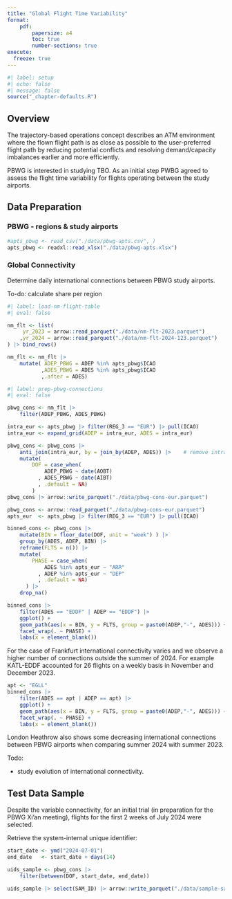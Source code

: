 ```yaml
---
title: "Global Flight Time Variability"
format: 
    pdf:
        papersize: a4
        toc: true
        number-sections: true
execute: 
  freeze: true
---
```


```r
#| label: setup
#| echo: false
#| message: false
source("_chapter-defaults.R")
```


## Overview

The trajectory-based operations concept describes an ATM environment where the flown flight path is as close as possible to the user-preferred flight path by reducing potential conflicts and resolving demand/capacity imbalances earlier and more efficiently.

PBWG is interested in studying TBO. 
As an initial step PWBG agreed to assess the flight time variability for flights operating between the study airports.

## Data Preparation

### PBWG - regions & study airports

```r
#apts_pbwg <- read_csv("./data/pbwg-apts.csv", )
apts_pbwg <- readxl::read_xlsx("./data/pbwg-apts.xlsx")
```


### Global Connectivity

Determine daily international connections between PBWG study airports.

To-do: calculate share per region

```r
#| label: load-nm-flight-table
#| eval: false

nm_flt <- list(
     yr_2023 = arrow::read_parquet("./data/nm-flt-2023.parquet")
    ,yr_2024 = arrow::read_parquet("./data/nm-flt-2024-123.parquet")
) |> bind_rows()

nm_flt <- nm_flt |> 
    mutate( ADEP_PBWG = ADEP %in% apts_pbwg$ICAO
           ,ADES_PBWG = ADES %in% apts_pbwg$ICAO
           ,.after = ADES)
```

```r
#| label: prep-pbwg-connections
#| eval: false

pbwg_cons <- nm_flt |> 
    filter(ADEP_PBWG, ADES_PBWG)

intra_eur <- apts_pbwg |> filter(REG_3 == "EUR") |> pull(ICAO)
intra_eur <- expand_grid(ADEP = intra_eur, ADES = intra_eur)

pbwg_cons <- pbwg_cons |> 
    anti_join(intra_eur, by = join_by(ADEP, ADES)) |>    # remove intra-EUR
    mutate(
        DOF = case_when(
            ADEP_PBWG ~ date(AOBT)
          , ADES_PBWG ~ date(AIBT)
          , .default = NA)
        )
pbwg_cons |> arrow::write_parquet("./data/pbwg-cons-eur.parquet")
```

```r
pbwg_cons <- arrow::read_parquet("./data/pbwg-cons-eur.parquet")
apts_eur  <- apts_pbwg |> filter(REG_3 == "EUR") |> pull(ICAO)

binned_cons <- pbwg_cons |> 
    mutate(BIN = floor_date(DOF, unit = "week") ) |> 
    group_by(ADES, ADEP, BIN) |> 
    reframe(FLTS = n()) |> 
    mutate(
        PHASE = case_when(
            ADES %in% apts_eur ~ "ARR"
          , ADEP %in% apts_eur ~ "DEP"
          , .default = NA)
      ) |> 
    drop_na()
```

```r
binned_cons |> 
    filter(ADES == "EDDF" | ADEP == "EDDF") |> 
    ggplot() + 
    geom_path(aes(x = BIN, y = FLTS, group = paste0(ADEP,"-", ADES))) + 
    facet_wrap(. ~ PHASE) +
    labs(x = element_blank())
```

For the case of Frankfurt international connectivity varies and we observe a higher number of connections outside the summer of 2024.
For example KATL-EDDF accounted for 26 flights on a weekly basis in November and December 2023.

```r
apt <- "EGLL"
binned_cons |> 
    filter(ADES == apt | ADEP == apt) |> 
    ggplot() + 
    geom_path(aes(x = BIN, y = FLTS, group = paste0(ADEP,"-", ADES))) + 
    facet_wrap(. ~ PHASE) +
    labs(x = element_blank())
```

London Heathrow also shows some decreasing international connections between PBWG airports when comparing summer 2024 with summer 2023. 

:::{.callout-note}
Todo:

* study evolution of international connectivity.

:::

## Test Data Sample

Despite the variable connectivity, for an initial trial (in preparation for the PBWG Xi'an meeting), flights for the first 2 weeks of July 2024 were selected.

Retrieve the system-internal unique identifier:

```r
start_date <- ymd("2024-07-01")
end_date   <- start_date + days(14)

uids_sample <- pbwg_cons |> 
    filter(between(DOF, start_date, end_date)) 

uids_sample |> select(SAM_ID) |> arrow::write_parquet("./data/sample-samids-eur.parquet")
```


